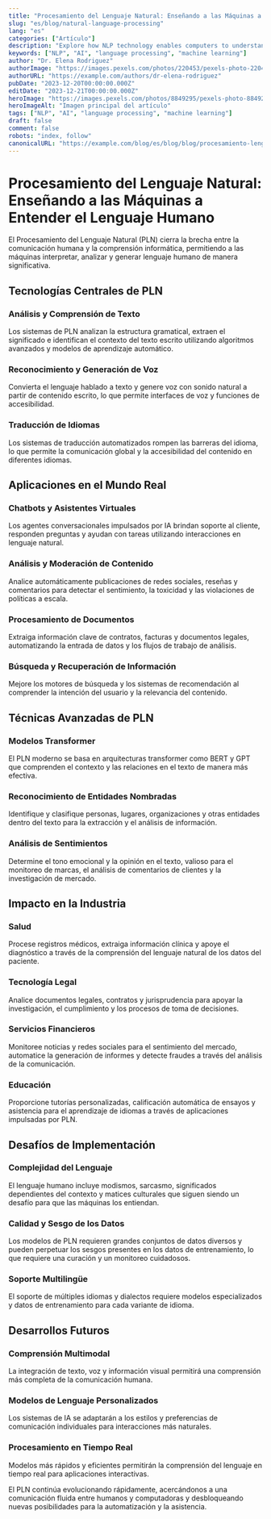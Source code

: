 ```yaml
---
title: "Procesamiento del Lenguaje Natural: Enseñando a las Máquinas a Entender el Lenguaje Humano"
slug: "es/blog/natural-language-processing"
lang: "es"
categories: ["Artículo"]
description: "Explore how NLP technology enables computers to understand, interpret, and generate human language, powering chatbots, translation, and content analysis."
keywords: ["NLP", "AI", "language processing", "machine learning"]
author: "Dr. Elena Rodriguez"
authorImage: "https://images.pexels.com/photos/220453/pexels-photo-220453.jpeg?auto=compress&cs=tinysrgb&w=120&h=120&dpr=1"
authorURL: "https://example.com/authors/dr-elena-rodriguez"
pubDate: "2023-12-20T00:00:00.000Z"
editDate: "2023-12-21T00:00:00.000Z"
heroImage: "https://images.pexels.com/photos/8849295/pexels-photo-8849295.jpeg?auto=compress&cs=tinysrgb&w=1260&h=750&dpr=1"
heroImageAlt: "Imagen principal del artículo"
tags: ["NLP", "AI", "language processing", "machine learning"]
draft: false
comment: false
robots: "index, follow"
canonicalURL: "https://example.com/blog/es/blog/blog/procesamiento-lenguaje-natural"
---
```


# Procesamiento del Lenguaje Natural: Enseñando a las Máquinas a Entender el Lenguaje Humano

El Procesamiento del Lenguaje Natural (PLN) cierra la brecha entre la comunicación humana y la comprensión informática, permitiendo a las máquinas interpretar, analizar y generar lenguaje humano de manera significativa.

## Tecnologías Centrales de PLN

### Análisis y Comprensión de Texto

Los sistemas de PLN analizan la estructura gramatical, extraen el significado e identifican el contexto del texto escrito utilizando algoritmos avanzados y modelos de aprendizaje automático.

### Reconocimiento y Generación de Voz

Convierta el lenguaje hablado a texto y genere voz con sonido natural a partir de contenido escrito, lo que permite interfaces de voz y funciones de accesibilidad.

### Traducción de Idiomas

Los sistemas de traducción automatizados rompen las barreras del idioma, lo que permite la comunicación global y la accesibilidad del contenido en diferentes idiomas.

## Aplicaciones en el Mundo Real

### Chatbots y Asistentes Virtuales

Los agentes conversacionales impulsados por IA brindan soporte al cliente, responden preguntas y ayudan con tareas utilizando interacciones en lenguaje natural.

### Análisis y Moderación de Contenido

Analice automáticamente publicaciones de redes sociales, reseñas y comentarios para detectar el sentimiento, la toxicidad y las violaciones de políticas a escala.

### Procesamiento de Documentos

Extraiga información clave de contratos, facturas y documentos legales, automatizando la entrada de datos y los flujos de trabajo de análisis.

### Búsqueda y Recuperación de Información

Mejore los motores de búsqueda y los sistemas de recomendación al comprender la intención del usuario y la relevancia del contenido.

## Técnicas Avanzadas de PLN

### Modelos Transformer

El PLN moderno se basa en arquitecturas transformer como BERT y GPT que comprenden el contexto y las relaciones en el texto de manera más efectiva.

### Reconocimiento de Entidades Nombradas

Identifique y clasifique personas, lugares, organizaciones y otras entidades dentro del texto para la extracción y el análisis de información.

### Análisis de Sentimientos

Determine el tono emocional y la opinión en el texto, valioso para el monitoreo de marcas, el análisis de comentarios de clientes y la investigación de mercado.

## Impacto en la Industria

### Salud

Procese registros médicos, extraiga información clínica y apoye el diagnóstico a través de la comprensión del lenguaje natural de los datos del paciente.

### Tecnología Legal

Analice documentos legales, contratos y jurisprudencia para apoyar la investigación, el cumplimiento y los procesos de toma de decisiones.

### Servicios Financieros

Monitoree noticias y redes sociales para el sentimiento del mercado, automatice la generación de informes y detecte fraudes a través del análisis de la comunicación.

### Educación

Proporcione tutorías personalizadas, calificación automática de ensayos y asistencia para el aprendizaje de idiomas a través de aplicaciones impulsadas por PLN.

## Desafíos de Implementación

### Complejidad del Lenguaje

El lenguaje humano incluye modismos, sarcasmo, significados dependientes del contexto y matices culturales que siguen siendo un desafío para que las máquinas los entiendan.

### Calidad y Sesgo de los Datos

Los modelos de PLN requieren grandes conjuntos de datos diversos y pueden perpetuar los sesgos presentes en los datos de entrenamiento, lo que requiere una curación y un monitoreo cuidadosos.

### Soporte Multilingüe

El soporte de múltiples idiomas y dialectos requiere modelos especializados y datos de entrenamiento para cada variante de idioma.

## Desarrollos Futuros

### Comprensión Multimodal

La integración de texto, voz y información visual permitirá una comprensión más completa de la comunicación humana.

### Modelos de Lenguaje Personalizados

Los sistemas de IA se adaptarán a los estilos y preferencias de comunicación individuales para interacciones más naturales.

### Procesamiento en Tiempo Real

Modelos más rápidos y eficientes permitirán la comprensión del lenguaje en tiempo real para aplicaciones interactivas.

El PLN continúa evolucionando rápidamente, acercándonos a una comunicación fluida entre humanos y computadoras y desbloqueando nuevas posibilidades para la automatización y la asistencia.
